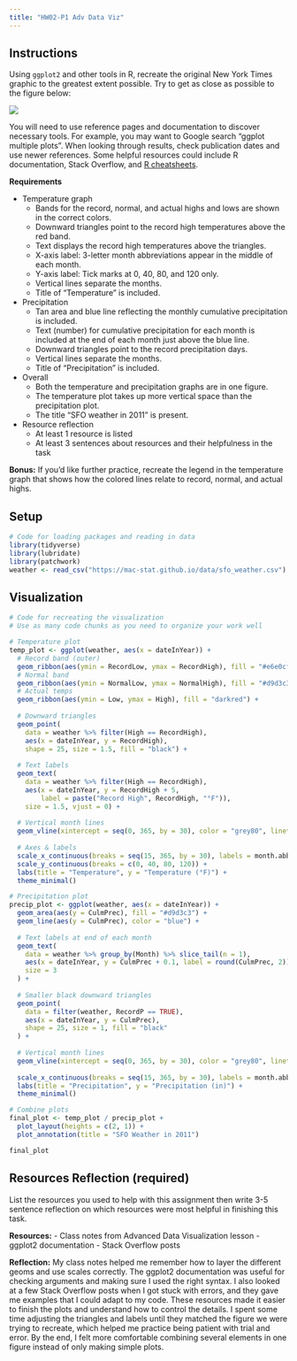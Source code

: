 ```yaml
---
title: "HW02-P1 Adv Data Viz"
---
```


## Instructions

Using `ggplot2` and other tools in R, recreate the original New York Times graphic to the greatest extent possible. Try to get as close as possible to the figure below:

![](https://hash-mac.github.io/stat212site-f25/images/hw1_goal.png){width=600, fig-align="center"}

You will need to use reference pages and documentation to discover necessary tools. For example, you may want to Google search "ggplot multiple plots". When looking through results, check publication dates and use newer references. Some helpful resources could include R documentation, Stack Overflow, and [R cheatsheets](https://rstudio.github.io/cheatsheets/).


**Requirements**

- Temperature graph
    - Bands for the record, normal, and actual highs and lows are shown in the correct colors.
    - Downward triangles point to the record high temperatures above the red band.
    - Text displays the record high temperatures above the triangles.
    - X-axis label: 3-letter month abbreviations appear in the middle of each month.
    - Y-axis label: Tick marks at 0, 40, 80, and 120 only.
    - Vertical lines separate the months.
    - Title of "Temperature" is included.
- Precipitation
    - Tan area and blue line reflecting the monthly cumulative precipitation is included.
    - Text (number) for cumulative precipitation for each month is included at the end of each month just above the blue line.
    - Downward triangles point to the record precipitation days.
    - Vertical lines separate the months.
    - Title of "Precipitation" is included.
- Overall
    - Both the temperature and precipitation graphs are in one figure.
    - The temperature plot takes up more vertical space than the precipitation plot.
    - The title "SFO weather in 2011" is present.
- Resource reflection
    - At least 1 resource is listed
    - At least 3 sentences about resources and their helpfulness in the task

**Bonus:** If you'd like further practice, recreate the legend in the temperature graph that shows how the colored lines relate to record, normal, and actual highs.


## Setup

```r
# Code for loading packages and reading in data
library(tidyverse)
library(lubridate)
library(patchwork)
weather <- read_csv("https://mac-stat.github.io/data/sfo_weather.csv")
```



## Visualization

```r
# Code for recreating the visualization
# Use as many code chunks as you need to organize your work well

# Temperature plot 
temp_plot <- ggplot(weather, aes(x = dateInYear)) +
  # Record band (outer)
  geom_ribbon(aes(ymin = RecordLow, ymax = RecordHigh), fill = "#e6e0cf") +
  # Normal band
  geom_ribbon(aes(ymin = NormalLow, ymax = NormalHigh), fill = "#d9d3c3") +
  # Actual temps 
  geom_ribbon(aes(ymin = Low, ymax = High), fill = "darkred") +
  
  # Downward triangles
  geom_point(
    data = weather %>% filter(High == RecordHigh),
    aes(x = dateInYear, y = RecordHigh),
    shape = 25, size = 1.5, fill = "black") +
  
  # Text labels
  geom_text(
    data = weather %>% filter(High == RecordHigh),
    aes(x = dateInYear, y = RecordHigh + 5, 
        label = paste("Record High", RecordHigh, "°F")),
    size = 1.5, vjust = 0) +
  
  # Vertical month lines
  geom_vline(xintercept = seq(0, 365, by = 30), color = "grey80", linetype = "dotted") +
  
  # Axes & labels
  scale_x_continuous(breaks = seq(15, 365, by = 30), labels = month.abb) +
  scale_y_continuous(breaks = c(0, 40, 80, 120)) +
  labs(title = "Temperature", y = "Temperature (°F)") +
  theme_minimal()

# Precipitation plot
precip_plot <- ggplot(weather, aes(x = dateInYear)) +
  geom_area(aes(y = CulmPrec), fill = "#d9d3c3") +
  geom_line(aes(y = CulmPrec), color = "blue") +
  
  # Text labels at end of each month
  geom_text(
    data = weather %>% group_by(Month) %>% slice_tail(n = 1),
    aes(x = dateInYear, y = CulmPrec + 0.1, label = round(CulmPrec, 2)),
    size = 3
  ) +
  
  # Smaller black downward triangles
  geom_point(
    data = filter(weather, RecordP == TRUE),
    aes(x = dateInYear, y = CulmPrec),
    shape = 25, size = 1, fill = "black"
  ) +
  
  # Vertical month lines
  geom_vline(xintercept = seq(0, 365, by = 30), color = "grey80", linetype = "dotted") +
  
  scale_x_continuous(breaks = seq(15, 365, by = 30), labels = month.abb) +
  labs(title = "Precipitation", y = "Precipitation (in)") +
  theme_minimal()

# Combine plots
final_plot <- temp_plot / precip_plot + 
  plot_layout(heights = c(2, 1)) +
  plot_annotation(title = "SFO Weather in 2011")

final_plot

```


## Resources Reflection (required)

List the resources you used to help with this assignment then write 3-5 sentence reflection on which resources were most helpful in finishing this task.

**Resources:**
- Class notes from Advanced Data Visualization lesson
- ggplot2 documentation
- Stack Overflow posts

**Reflection:**
My class notes helped me remember how to layer the different geoms and use scales correctly. The ggplot2 documentation was useful for checking arguments and making sure I used the right syntax. I also looked at a few Stack Overflow posts when I got stuck with errors, and they gave me examples that I could adapt to my code. These resources made it easier to finish the plots and understand how to control the details. I spent some time adjusting the triangles and labels until they matched the figure we were trying to recreate, which helped me practice being patient with trial and error. By the end, I felt more comfortable combining several elements in one figure instead of only making simple plots.


